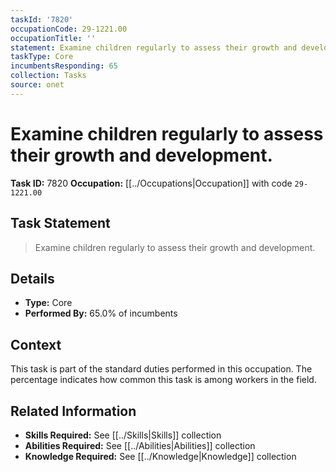 ```yaml
---
taskId: '7820'
occupationCode: 29-1221.00
occupationTitle: ''
statement: Examine children regularly to assess their growth and development.
taskType: Core
incumbentsResponding: 65
collection: Tasks
source: onet
---
```

# Examine children regularly to assess their growth and development.

**Task ID:** 7820
**Occupation:** [[../Occupations|Occupation]] with code `29-1221.00`

## Task Statement

> Examine children regularly to assess their growth and development.

## Details

- **Type:** Core
- **Performed By:** 65.0% of incumbents

## Context

This task is part of the standard duties performed in this occupation. The percentage indicates how common this task is among workers in the field.

## Related Information

- **Skills Required:** See [[../Skills|Skills]] collection
- **Abilities Required:** See [[../Abilities|Abilities]] collection
- **Knowledge Required:** See [[../Knowledge|Knowledge]] collection
